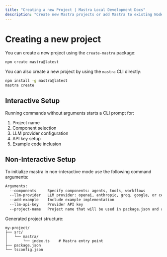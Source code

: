 ```yaml
---
title: "Creating a new Project | Mastra Local Development Docs"
description: "Create new Mastra projects or add Mastra to existing Node.js applications using the CLI"
---
```


# Creating a new project

You can create a new project using the `create-mastra` package:

```bash npm2yarn copy
npm create mastra@latest
```

You can also create a new project by using the `mastra` CLI directly:

```bash npm2yarn copy
npm install -g mastra@latest
mastra create
```

## Interactive Setup

Running commands without arguments starts a CLI prompt for:

1. Project name
1. Component selection
1. LLM provider configuration
1. API key setup
1. Example code inclusion

## Non-Interactive Setup

To initialize mastra in non-interactive mode use the following command arguments:

```bash
Arguments:
  --components     Specify components: agents, tools, workflows
  --llm-provider   LLM provider: openai, anthropic, groq, google, or cerebras
  --add-example    Include example implementation
  --llm-api-key    Provider API key
  --project-name   Project name that will be used in package.json and as the project directory name
```

Generated project structure:

```
my-project/
├── src/
│   └── mastra/
│       └── index.ts    # Mastra entry point
├── package.json
└── tsconfig.json
```
